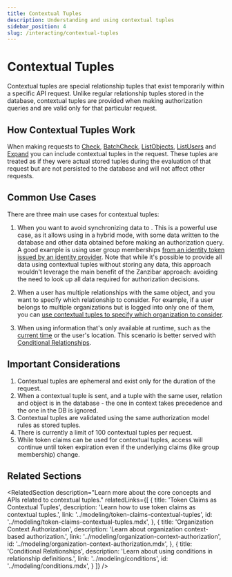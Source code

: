 ```yaml
---
title: Contextual Tuples
description: Understanding and using contextual tuples
sidebar_position: 4
slug: /interacting/contextual-tuples
---
```



# Contextual Tuples

Contextual tuples are special relationship tuples that exist temporarily within a specific API request. Unlike regular relationship tuples stored in the database, contextual tuples are provided when making authorization queries and are valid only for that particular request.

## How Contextual Tuples Work

When making requests to [Check](/api/service#/Relationship%20Queries/Check), [BatchCheck](/api/service#/Relationship%20Queries/BatchCheck), [ListObjects](/api/service#/Relationship%20Queries/ListObjects), [ListUsers](/api/service#/Relationship%20Queries/ListUsers) and [Expand](/api/service#/Relationship%20Queries/Expand) you can include contextual tuples in the request. These tuples are treated as if they were actual stored tuples during the evaluation of that request but are not persisted to the database and will not affect other requests.

## Common Use Cases

There are three main use cases for contextual tuples:

1. When you want to avoid synchronizing data to <ProductName format={ProductNameFormat.ShortForm}/>. This is a powerful use case, as it allows using <ProductName format={ProductNameFormat.ShortForm}/> in a hybrid mode, with some data written to the database and other data obtained before making an authorization query. A good example is using user group memberships [from an identity token issued by an identity provider](../modeling/token-claims-contextual-tuples.mdx). Note that while it's possible to provide all data using contextual tuples without storing any data, this approach wouldn't leverage the main benefit of the Zanzibar approach: avoiding the need to look up all data required for authorization decisions.

2. When a user has multiple relationships with the same object, and you want to specify which relationship to consider. For example, if a user belongs to multiple organizations but is logged into only one of them, you can [use contextual tuples to specify which organization to consider](../modeling/organization-context-authorization.mdx).

3. When using information that's only available at runtime, such as the [current time](../modeling/contextual-time-based-authorization.mdx) or the user's location. This scenario is better served with [Conditional Relationships](../modeling/conditions.mdx).

## Important Considerations

1. Contextual tuples are ephemeral and exist only for the duration of the request.
2. When a contextual tuple is sent, and a tuple with the same user, relation and object is in the database - the one in context takes precedence and the one in the DB is ignored.
3. Contextual tuples are validated using the same authorization model rules as stored tuples.
4. There is currently a limit of 100 contextual tuples per request.
5. While token claims can be used for contextual tuples, access will continue until token expiration even if the underlying claims (like group membership) change.

## Related Sections

<RelatedSection
  description="Learn more about the core concepts and APIs related to contextual tuples."
  relatedLinks={[
    {
      title: 'Token Claims as Contextual Tuples',
      description: 'Learn how to use token claims as contextual tuples.',
      link: '../modeling/token-claims-contextual-tuples',
      id: '../modeling/token-claims-contextual-tuples.mdx',
    },
    {
      title: 'Organization Context Authorization',
      description: 'Learn about organization context-based authorization.',
      link: '../modeling/organization-context-authorization',
      id: '../modeling/organization-context-authorization.mdx',
    },
    {
      title: 'Conditional Relationships',
      description: 'Learn about using conditions in relationship definitions.',
      link: '../modeling/conditions',
      id: '../modeling/conditions.mdx',
    }
  ]}
/>
